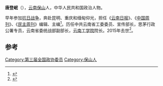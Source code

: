 '''唐登岷'''（{{bd|1918年|2月|2015年|5月2日}}），[[云南|云南]][[保山|保山]]人，中华人民共和国政治人物。

早年参加[[抗日战争|抗日战争]]，奔赴昆明、重庆和缅甸仰光，担任《[[云南日报|云南日报]]》、《[[中国周刊|中国周刊]]》、《[[民主周刊|民主周刊]]》编辑、主编<ref name="李晓明詹霖2005">{{cite book|author1=李晓明|author2=詹霖|author3=文华|title=抗战中的云南 历史画卷|url=http://books.google.com/books?id=2RNbAAAAIAAJ|year=2005|publisher=晨光出版社|isbn=978-7-5414-2468-7|page=148}}</ref>。历任中共云南省工委委员、宣传部长，思茅行政公署专员，云南省委统战部副部长，[[云南工学院|云南工学院]]院长。2015年去世<ref>{{cite news|title=唐登岷同志逝世|url=http://cpc.people.com.cn/n/2015/0509/c87393-26974024.html|accessdate=2015-05-09|work=人民网|archive-date=2016-03-04|archive-url=https://web.archive.org/web/20160304071012/http://cpc.people.com.cn/n/2015/0509/c87393-26974024.html|dead-url=no}}</ref>。

==参考==
{{reflist}}
{{中国政治人物小作品}}

[[Category:第三届全国政协委员|Category:第三届全国政协委员]]
[[Category:保山人|Category:保山人]]